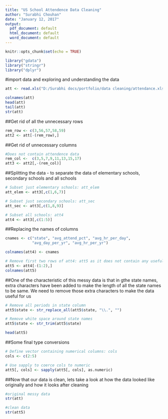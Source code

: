 ---
title: "US School Attendence Data Cleaning"
author: "Surabhi Chouhan"
date: "January 12, 2017"
output:
  pdf_document: default
  html_document: default
  word_document: default
---

```{r setup, include=FALSE}
knitr::opts_chunk$set(echo = TRUE)
```



```{r, warning=FALSE}
library("gdata")
library("stringr")
library("dplyr")
```


#import data and exploring and understanding the data
```{r}
att <- read.xls("D:/Surabhi docs/portfolio/data cleaning/attendance.xls", perl= "C:/Strawberry/perl/bin/perl.exe")

colnames(att)
head(att)
tail(att)
str(att)
```

##Get rid of all the unnecessary rows
```{r}
rem_row <- c(3,56,57,58,59)
att2 <- att[-(rem_row),]
```

##Get rid of unnecessary columns
```{r}
#Does not contain attendence data
rem_col <-  c(3,5,7,9,11,13,15,17)
att3 <- att2[,-(rem_col)]
```

##Splitting the data - to separate the data of elementary schools, secondary schools and all schools
```{r}
# Subset just elementary schools: att_elem
att_elem <- att3[,c(1,6,7)]

# Subset just secondary schools: att_sec
att_sec <- att3[,c(1,8,9)]

# Subset all schools: att4
att4 <- att3[,c(1:5)]
```

##Replacing the names of columns
```{r}
cnames <- c("state", "avg_attend_pct", "avg_hr_per_day", 
            "avg_day_per_yr", "avg_hr_per_yr")

colnames(att4) <- cnames

# Remove first two rows of att4: att5 as it does not contain any useful data
att5 <- att4[-(1:2),]
colnames(att5)
```

##One of the characteristic of this messy data is that in gthe state names, extra characters have been added to make the length of all the state names to be same. We need to remove those extra characters to make the data useful for us
```{r}
# Remove all periods in state column
att5$state <- str_replace_all(att5$state, "\\.", "")

# Remove white space around state names    
att5$state <- str_trim(att5$state)

head(att5)
```

##Some final type conversions
```{r}
# Define vector containing numerical columns: cols
cols <- c(2:5)

# Use sapply to coerce cols to numeric
att5[, cols] <- sapply(att5[, cols], as.numeric)
```

##Now that our data is clean, lets take a look at how the data looked like originally and how it looks after cleaning
```{r}
#original messy data
str(att)

#clean data
str(att5)
```



















